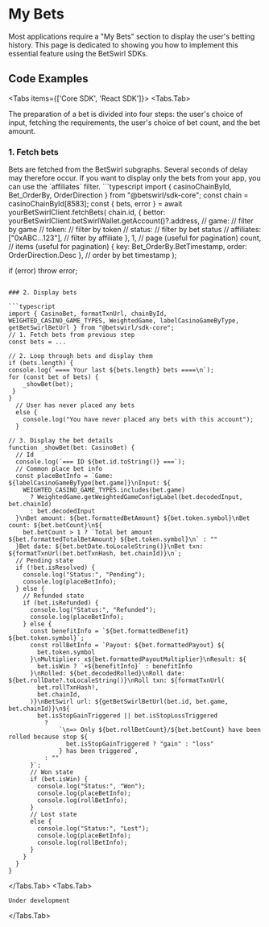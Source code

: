 
# My Bets

Most applications require a "My Bets" section to display the user's betting history. This page is dedicated to showing you how to implement this essential feature using the BetSwirl SDKs.

## Code Examples

<Tabs items={['Core SDK', 'React SDK']}>
  <Tabs.Tab>

The preparation of a bet is divided into four steps: the user's choice of input, fetching the requirements, the user's choice of bet count, and the bet amount.

### 1. Fetch bets
<Callout type="info">
  Bets are fetched from the BetSwirl subgraphs. Several seconds of delay may therefore occur.
</Callout>
<Callout type="info">
  If you want to display only the bets from your app, you can use the `affiliates` filter.
</Callout>
```typescript
import { casinoChainById, Bet_OrderBy, OrderDirection } from "@betswirl/sdk-core";
const chain = casinoChainById[8583];
const { bets, error } = await yourBetSwirlClient.fetchBets(
  chain.id,
  {
    bettor: yourBetSwirlClient.betSwirlWallet.getAccount()?.address,
    // game: // filter by game
    // token:  // filter by token
    // status:  // filter by bet status
    // affiliates: ["0xABC...123"], // filter by affiliate
  },
  1, // page (useful for pagination)
  count, // items (useful for pagination)
  { key: Bet_OrderBy.BetTimestamp, order: OrderDirection.Desc }, // order by bet timestamp
);

if (error) throw error;

```

### 2. Display bets

```typescript
import { CasinoBet, formatTxnUrl, chainById, WEIGHTED_CASINO_GAME_TYPES, WeightedGame, labelCasinoGameByType, getBetSwirlBetUrl } from "@betswirl/sdk-core";
// 1. Fetch bets from previous step
const bets = ...

// 2. Loop through bets and display them
if (bets.length) {
console.log(`==== Your last ${bets.length} bets ====\n`);
for (const bet of bets) {
    _showBet(bet);
 }
}
  // User has never placed any bets
  else {
    console.log("You have never placed any bets with this account");
  }

// 3. Display the bet details
function _showBet(bet: CasinoBet) {
  // Id
  console.log(`=== ID ${bet.id.toString()} ===`);
  // Common place bet info
  const placeBetInfo = `Game: ${labelCasinoGameByType[bet.game]}\nInput: ${
    WEIGHTED_CASINO_GAME_TYPES.includes(bet.game)
      ? WeightedGame.getWeightedGameConfigLabel(bet.decodedInput, bet.chainId)
      : bet.decodedInput
  }\nBet amount: ${bet.formattedBetAmount} ${bet.token.symbol}\nBet count: ${bet.betCount}\n${
    bet.betCount > 1 ? `Total bet amount ${bet.formattedTotalBetAmount} ${bet.token.symbol}\n` : ""
  }Bet date: ${bet.betDate.toLocaleString()}\nBet txn: ${formatTxnUrl(bet.betTxnHash, bet.chainId)}\n`;
  // Pending state
  if (!bet.isResolved) {
    console.log("Status:", "Pending");
    console.log(placeBetInfo);
  } else {
    // Refunded state
    if (bet.isRefunded) {
      console.log("Status:", "Refunded");
      console.log(placeBetInfo);
    } else {
      const benefitInfo = `${bet.formattedBenefit} ${bet.token.symbol}`;
      const rollBetInfo = `Payout: ${bet.formattedPayout} ${
        bet.token.symbol
      }\nMultiplier: x${bet.formattedPayoutMultiplier}\nResult: ${
        bet.isWin ? `+${benefitInfo}` : benefitInfo
      }\nRolled: ${bet.decodedRolled}\nRoll date: ${bet.rollDate?.toLocaleString()}\nRoll txn: ${formatTxnUrl(
        bet.rollTxnHash!,
        bet.chainId,
      )}\nBetSwirl url: ${getBetSwirlBetUrl(bet.id, bet.game, bet.chainId)}\n${
        bet.isStopGainTriggered || bet.isStopLossTriggered
          ? 
              `\n=> Only ${bet.rollBetCount}/${bet.betCount} have been rolled because stop ${
                bet.isStopGainTriggered ? "gain" : "loss"
              } has been triggered`,
          : ""
      }`;
      // Won state
      if (bet.isWin) {
        console.log("Status:", "Won");
        console.log(placeBetInfo);
        console.log(rollBetInfo);
      }
      // Lost state
      else {
        console.log("Status:", "Lost");
        console.log(placeBetInfo);
        console.log(rollBetInfo);
      }
    }
  }
}
```


  </Tabs.Tab>
  <Tabs.Tab>
  ```react
  Under development
  ```
  </Tabs.Tab>
</Tabs>